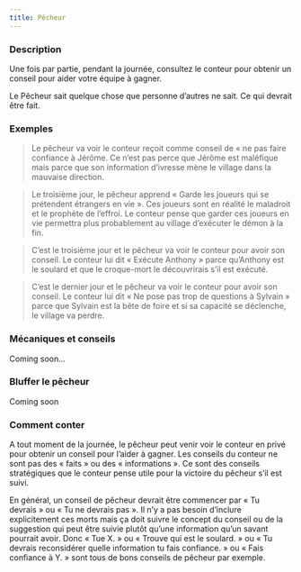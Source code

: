```yaml
---
title: Pêcheur
---
```



<Role PECHEUR header />

### Description

Une fois par partie, pendant la journée, consultez le conteur pour obtenir un conseil pour aider votre équipe à gagner.

Le Pêcheur sait quelque chose que personne d’autres ne sait. Ce qui devrait être fait. 

### Exemples

> Le pêcheur va voir le conteur reçoit comme conseil de « ne pas faire confiance à Jérôme. Ce n’est pas perce que Jérôme est maléfique mais parce que son information d’ivresse mène le village dans la mauvaise direction.

> Le troisième jour, le pêcheur apprend « Garde les joueurs qui se prétendent étrangers en vie ». Ces joueurs sont en réalité le maladroit et le prophète de l’effroi. Le conteur pense que garder ces joueurs en vie permettra plus probablement au village d’exécuter le démon à la fin.

> C’est le troisième jour et le pêcheur va voir le conteur pour avoir son conseil. Le conteur lui dit « Exécute Anthony » parce qu’Anthony est le soulard et que le croque-mort le découvrirais s’il est exécuté.

> C’est le dernier jour et le pêcheur va voir le conteur pour avoir son conseil. Le conteur lui dit « Ne pose pas trop de questions à Sylvain » parce que Sylvain est la bête de foire et si sa capacité se déclenche, le village va perdre.


### Mécaniques et conseils

Coming soon...

### Bluffer le pêcheur

Coming soon

### Comment conter

A tout moment de la journée, le pêcheur peut venir voir le conteur en privé pour obtenir un conseil pour l’aider à gagner. Les conseils du conteur ne sont pas des « faits » ou des « informations ». Ce sont des conseils stratégiques que le conteur pense utile pour la victoire du pêcheur s’il est suivi.

En général, un conseil de pêcheur devrait être commencer par « Tu devrais » ou « Tu ne devrais pas ». Il n’y a pas besoin d’inclure explicitement ces morts mais ça doit suivre le concept du conseil ou de la suggestion qui peut être suivie plutôt qu’une information qu’un savant pourrait avoir. Donc « Tue X. » ou « Trouve qui est le soulard. » ou « Tu devrais reconsidérer quelle information tu fais confiance. » ou « Fais confiance à Y. » sont tous de bons conseils de pêcheur par exemple.